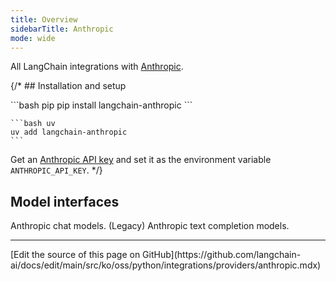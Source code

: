 ```yaml
---
title: Overview
sidebarTitle: Anthropic
mode: wide
---
```


All LangChain integrations with [Anthropic](https://www.anthropic.com/).

{/* ## Installation and setup

<CodeGroup>
    ```bash pip
    pip install langchain-anthropic
    ```

    ```bash uv
    uv add langchain-anthropic
    ```
</CodeGroup>

Get an [Anthropic API key](https://console.anthropic.com/settings/keys) and set it as the environment variable `ANTHROPIC_API_KEY`. */}

## Model interfaces

<Columns cols={2}>
    <Card title="ChatAnthropic" href="/oss/python/integrations/chat/anthropic" cta="Get started" icon="message" arrow>
        Anthropic chat models.
    </Card>
    <Card title="AnthropicLLM" href="/oss/python/integrations/llms/anthropic" cta="Get started" icon="i-cursor" arrow>
        (Legacy) Anthropic text completion models.
    </Card>
</Columns>

---

<Callout icon="pen-to-square" iconType="regular">
  [Edit the source of this page on GitHub](https://github.com/langchain-ai/docs/edit/main/src/ko/oss/python/integrations/providers/anthropic.mdx)
</Callout>
